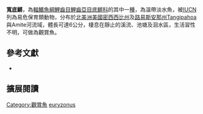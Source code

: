 {{Speciesbox
| name = 寬底鱂
| image = 
| image_width = 200px
| image_caption = 
| status = VU
| status_system = IUCN3.1
| genus = Fundulus
| species = euryzonus
| authority = Suttkus & Cashner, 1981
| synonyms = 
}}
'''寬底鱂'''，為[[輻鰭魚綱|輻鰭魚綱]][[鯉齒目|鯉齒目]][[鯉齒亞目|鯉齒亞目]][[底鱂科|底鱂科]]的其中一[[種|種]]，為溫帶淡水魚，被[[IUCN|IUCN]]列為易危保育類動物，分布於[[北美洲|北美洲]][[美國|美國]][[密西西比州|密西西比州]]及[[路易斯安那州|路易斯安那州]]Tangipahoa與Amite河流域，體長可達6公分，棲息在靜止的溪流、池塘及洄水區，生活習性不明，可做為觀賞魚。

== 參考文獻 ==
*{{FishBase_species|genus=Fundulus|species=euryzonus|year=2014|month=10}}

== 擴展閱讀 ==
{{refbegin}}
{{wikispecies-inline|Fundulus euryzonus}}
{{refend}}
{{Taxonbar|from=Q5613003}}

[[Category:觀賞魚|Category:觀賞魚]]
[[Category:底鱂屬|euryzonus]]


{{魚類小作品}}